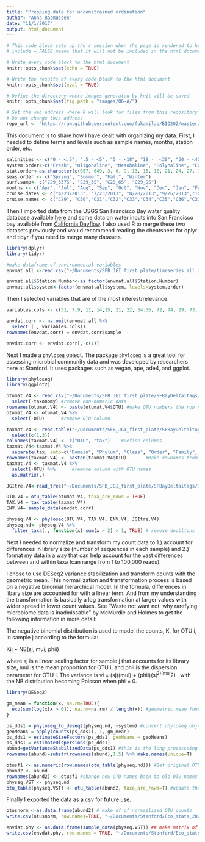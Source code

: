 ```yaml
---
title: "Prepping data for unconstrained ordination"
author: "Anna Rasmussen"
date: "11/1/2017"
output: html_document
---
```


```r
# This code block sets up the r session when the page is rendered to html
# include = FALSE means that it will not be included in the html document

# Write every code block to the html document 
knitr::opts_chunk$set(echo = TRUE)

# Write the results of every code block to the html document 
knitr::opts_chunk$set(eval = TRUE)

# Define the directory where images generated by knit will be saved
knitr::opts_chunk$set(fig.path = "images/06-A/")

# Set the web address where R will look for files from this repository
# Do not change this address
repo_url <- "https://raw.githubusercontent.com/fukamilab/BIO202/master/"
```

This document is to share how I have dealt with organizing my data. First, I needed to define terms and levels such as sample names, months, station order, etc.

```r

salinities <- c("0 - <.5", ".5 - <5", "5 - <18", "18 -  <30", "30 - <40" )
system.order<-c("Fresh", "Oligohaline", "Mesohaline", "Polyhaline", "Euhaline")
stat.order<-as.character(c(657, 649, 3, 6, 9, 13, 15, 18, 21, 24, 27, 30, 34, 36))
seas.order <- c("Spring", "Summer", "Fall", "Winter")
surf.samp<- c("C29_657S", "C29_3S", "C29_6S", "C29_9S")
months <- c("Apr", "Jul", "Aug", "Sep", "Oct", "Nov", "Dec", "Jan", "Feb", "Mar")
cruise.dates <- c("4/23/2013", "7/23/2013", "8/28/2013","9/26/2013","10/24/2013","11/19/2013", "12/3/2013", "1/14/2014","2/11/2014","3/11/2014")
cruise.names <- c("C29", "C30","C31","C32","C33","C34","C35","C36","C37","C38")
```

Then I imported data from the USGS San Francisco Bay water quality database available [here](https://sfbay.wr.usgs.gov/access/wqdata/query/expert.html) and some data on water inputs into San Francisco bay available from [California Dayflow](http://www.water.ca.gov/dayflow/). I also used R to merge these two datasets previously and would recommend reading the cheatsheet for dplyr and tidyr if you need to merge many datasets.

```r
library(dplyr)
library(tidyr)

#make dataframe of environmental variables
envmat.all <-read.csv("~/Documents/SFB_JGI_first_plate/timeseries_all_data.csv", header=T, row.names = 1)

envmat.all$Station.Number<-as.factor(envmat.all$Station.Number)
envmat.all$system<-factor(envmat.all$system, levels=system.order)
```

Then I selected variables that are of the most interest/relevance.

```r
variables.cols <- c(31, 7,9, 11, 14,15, 21, 22, 34:36, 72, 74, 29, 73, 5, 32)

envdat.corr <- na.omit(envmat.all %>% 
  select (., variables.cols))
rownames(envdat.corr) = envdat.corr$sample

envdat.corr <- envdat.corr[,-c(1)]
```

Next I made a `phyloseq` object. The package `phyloseq` is a great tool for assessing microbial community data and was developed by researchers here at Stanford. It uses packages such as vegan, ape, ade4, and ggplot. 

```r

library(phyloseq)
library(ggplot2)

otumat.V4 <- read.csv("~/Documents/SFB_JGI_first_plate/SFBayDeltaitags/itags/16S-V4-ver2/2-1992333/otu.tsv", sep= "") %>% 
  select(-taxonomy) #remove non-numeric data
rownames(otumat.V4) <- paste(otumat.V4$OTU) #make OTU numbers the row names
otumat.V4 <- otumat.V4 %>% 
  select(-OTU)      #remove OTU column

taxmat.V4 <- read.table("~/Documents/SFB_JGI_first_plate/SFBayDeltaitags/itags/16S-V4-ver2/2-1992333/tax.tsv", sep= "") %>%
  select(c(1,3))
colnames(taxmat.V4) <- c("OTU", "tax")    #Define columns
taxmat.V4<-taxmat.V4 %>% 
  separate(tax, into=c("Domain", "Phylum", "Class", "Order", "Family", "Genus"), sep= ",") ## separate taxa names
rownames(taxmat.V4) <- paste0(taxmat.V4$OTU)       #Make rownames from the column "OTU"
taxmat.V4 <- taxmat.V4 %>% 
  select(-OTU) %>%      #remove column with OTU names
  as.matrix(.)

JGItre.V4<-read_tree("~/Documents/SFB_JGI_first_plate/SFBayDeltaitags/itags/16S-V4-ver2/2-1992333/otu.tre")

OTU.V4 = otu_table(otumat.V4, taxa_are_rows = TRUE)
TAX.V4 = tax_table(taxmat.V4)
ENV.V4= sample_data(envdat.corr)

physeq.V4 <- phyloseq(OTU.V4, TAX.V4, ENV.V4, JGItre.V4)
physeq.nd<- physeq.V4 %>% 
  filter_taxa(., function(x) sum(x > 2) > 1, TRUE) # remove doubltons
```

Next I needed to normalize and transform my count data to 1.) account for differences in library size (number of sequences in each sample) and 2.) format my data in a way that can help account for the vast differences between and within taxa (can range from 1 to 100,000 reads).

I chose to use DESeq2 variance stabilization and transform counts with the geometric mean. This normailization and transformation process is based on a negative binomial hierarchical model. In the formula, differences in libary size are accounted for with a linear term. And from my understanding the transformation is basically a log transformation at larger values with wider spread in lower count values. See "Waste not want not: why rarefying microbiome data is inadmissable" by McMurdie and Holmes to get the following information in more detail:

The negative binomial distribution is used to model the counts, K, for OTU i, in sample j according to the formula:

Kij ~ NB(sj, mui, phii)

where sj is a linear scaling factor for sample j that accounts for its library size, mui is the mean proportion for OTU i, and phii is the dispersion parameter for OTU i. The variance is vi = (sj)(mui) + (phii)(sj^2)(mui^2) , with the NB distribution becoming Poisson when phi = 0.


```r

library(DESeq2)

gm_mean = function(x, na.rm=TRUE){
  exp(sum(log(x[x > 0]), na.rm=na.rm) / length(x)) #geometric mean function
}

ps_dds1 = phyloseq_to_deseq2(physeq.nd, ~system) #convert phyloseq object to deseq object, "treatments" are salinity level
geoMeans = apply(counts(ps_dds1), 1, gm_mean)
ps_dds1 = estimateSizeFactors(ps_dds1, geoMeans = geoMeans)
ps_dds1 = estimateDispersions(ps_dds1)
abund=getVarianceStabilizedData(ps_dds1) #this is the long processeing step, stabilizing the variance
rownames(abund)=substr(rownames(abund),1,5) %>% make.names(unique=T)

otusf1 <- as.numeric(row.names(otu_table(physeq.nd))) #Get original OTU names
abund2 <- abund
rownames(abund2) <- otusf1 #change new OTU names back to old OTU names so matches taxonomy and tree files
physeq.VST <- physeq.nd
otu_table(physeq.VST) <- otu_table(abund2, taxa_are_rows=T) #update the otu table of phyloseq object

```

Finally I exported the data as a csv for future use.

```r
otusnorm <-as.data.frame(abund2) # make df of normailized OTU counts
write.csv(otusnorm, row.names=TRUE, "~/Documents/Stanford/Eco_stats_202/data/OTUsnormalized.csv")
```

```r
envdat.phy <- as.data.frame(sample_data(physeq.VST)) ## make matrix of environmental data from phyloseq object to remove excess samples included in the environmental matrix in beginning
write.csv(envdat.phy, row.names = TRUE, "~/Documents/Stanford/Eco_stats_202/data/envdat_phy.csv")
```

